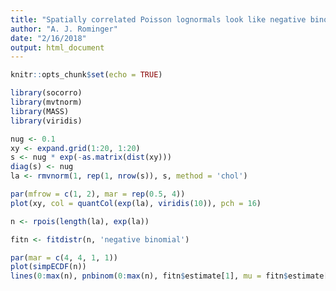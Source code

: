 ```yaml
---
title: "Spatially correlated Poisson lognormals look like negative binomials"
author: "A. J. Rominger"
date: "2/16/2018"
output: html_document
---
```


```r
knitr::opts_chunk$set(echo = TRUE)
```

```r
library(socorro)
library(mvtnorm)
library(MASS)
library(viridis)

nug <- 0.1
xy <- expand.grid(1:20, 1:20)
s <- nug * exp(-as.matrix(dist(xy)))
diag(s) <- nug
la <- rmvnorm(1, rep(1, nrow(s)), s, method = 'chol')

par(mfrow = c(1, 2), mar = rep(0.5, 4))
plot(xy, col = quantCol(exp(la), viridis(10)), pch = 16)

n <- rpois(length(la), exp(la))

fitn <- fitdistr(n, 'negative binomial')

par(mar = c(4, 4, 1, 1))
plot(simpECDF(n))
lines(0:max(n), pnbinom(0:max(n), fitn$estimate[1], mu = fitn$estimate[2]), col = 'red')
```
